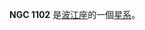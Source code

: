 {{NGCInfoBox|NGCID=NGC 1102|發現者=法蘭斯·萊文沃思|發現日期=1886年-月-日|其他編號=ESO 546-19,MCG -4-7-40,AM 0245-222|曆元=J2000.0|赤經=47分12.8秒
|赤緯=-22°12'32"|星座=波江座|星體=星系|星等=14.5|表面亮度=13.6|藍等=15.3}}

'''NGC 1102''' 是[[波江座|波江座]]的一個[[星系|星系]]。

{{NGCReference|1102}}
{{Catalogs|NGC=1102}}
